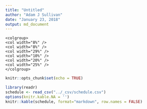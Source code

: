 ```yaml
---
title: "Untitled"
author: "Adam J Sullivan"
date: "January 23, 2018"
output: md_document
---
```


```
<colgroup>
<col width="8%" />
<col width="8%" />
<col width="29%" />
<col width="10%" />
<col width="20%" />
<col width="25%" />
</colgroup>
```

```r
knitr::opts_chunk$set(echo = TRUE)
```

```r
library(readr)
schedule <- read_csv("../_csv/schedule.csv")
options(knitr.kable.NA = '')
knitr::kable(schedule, format="markdown", row.names = FALSE)
```

